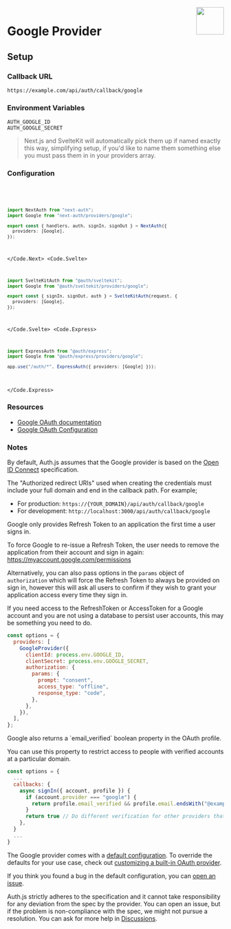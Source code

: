 
<img align="right" src="/img/providers/google.svg" height="64" width="64" />

# Google Provider

## Setup

### Callback URL

```
https://example.com/api/auth/callback/google
```

### Environment Variables

```
AUTH_GOOGLE_ID
AUTH_GOOGLE_SECRET
```

> Next.js and SvelteKit will automatically pick them up if named exactly this way, simplifying
> setup, if you'd like to name them something else you must pass them in in your providers array.

### Configuration

<Code>
  <Code.Next>

```ts filename="/auth.ts"
import NextAuth from "next-auth";
import Google from "next-auth/providers/google";

export const { handlers, auth, signIn, signOut } = NextAuth({
  providers: [Google],
});
```

  </Code.Next>
  <Code.Svelte>

```ts filename="/auth.ts"
import SvelteKitAuth from "@auth/sveltekit";
import Google from "@auth/sveltekit/providers/google";

export const { signIn, signOut, auth } = SvelteKitAuth(request, {
  providers: [Google],
});
```

  </Code.Svelte>
  <Code.Express>

```ts filename="/src/app.ts"
import ExpressAuth from "@auth/express";
import Google from "@auth/express/providers/google";

app.use("/auth/*", ExpressAuth({ providers: [Google] }));
```

  </Code.Express>
</Code>

### Resources

- [Google OAuth documentation](https://developers.google.com/identity/protocols/oauth2)
- [Google OAuth Configuration](https://console.developers.google.com/apis/credentials)

### Notes

By default, Auth.js assumes that the Google provider is
based on the [Open ID Connect](https://openid.net/specs/openid-connect-core-1_0.html) specification.

The "Authorized redirect URIs" used when creating the credentials must include your full domain and end in the callback path. For example;

- For production: `https://{YOUR_DOMAIN}/api/auth/callback/google`
- For development: `http://localhost:3000/api/auth/callback/google`

<Callout type="warning">
Google only provides Refresh Token to an application the first time a user signs in.

To force Google to re-issue a Refresh Token, the user needs to remove the application from their account and sign in again:
https://myaccount.google.com/permissions

Alternatively, you can also pass options in the `params` object of `authorization` which will force the Refresh Token to always be provided on sign in, however this will ask all users to confirm if they wish to grant your application access every time they sign in.

If you need access to the RefreshToken or AccessToken for a Google account and you are not using a database to persist user accounts, this may be something you need to do.

```js filename="pages/api/auth/[...nextauth].js"
const options = {
  providers: [
    GoogleProvider({
      clientId: process.env.GOOGLE_ID,
      clientSecret: process.env.GOOGLE_SECRET,
      authorization: {
        params: {
          prompt: "consent",
          access_type: "offline",
          response_type: "code",
        },
      },
    }),
  ],
};
```

</Callout>

<Callout>
Google also returns a `email_verified` boolean property in the OAuth profile.

You can use this property to restrict access to people with verified accounts at a particular domain.

```js
const options = {
  ...
  callbacks: {
    async signIn({ account, profile }) {
      if (account.provider === "google") {
        return profile.email_verified && profile.email.endsWith("@example.com")
      }
      return true // Do different verification for other providers that don't have `email_verified`
    },
  }
  ...
}
```

</Callout>

The Google provider comes with a [default configuration](https://github.com/nextauthjs/next-auth/blob/main/packages/core/src/providers/google.ts).
To override the defaults for your use case, check out [customizing a built-in OAuth provider](https://authjs.dev/guides/providers/custom-provider#override-default-options).

If you think you found a bug in the default configuration, you can [open an issue](https://authjs.dev/new/provider-issue).

Auth.js strictly adheres to the specification and it cannot take responsibility for any deviation from
the spec by the provider. You can open an issue, but if the problem is non-compliance with the spec,
we might not pursue a resolution. You can ask for more help in [Discussions](https://authjs.dev/new/github-discussions).
